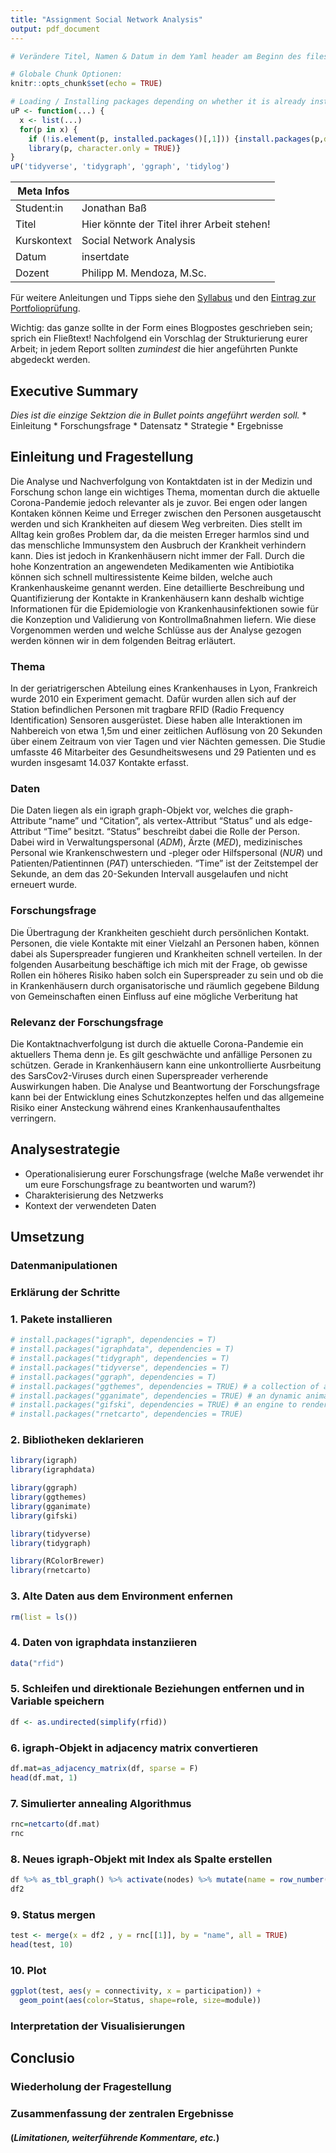 ```yaml
---
title: "Assignment Social Network Analysis"
output: pdf_document
---
```


```r
# Verändere Titel, Namen & Datum in dem Yaml header am Beginn des files!

# Globale Chunk Optionen:
knitr::opts_chunk$set(echo = TRUE)

# Loading / Installing packages depending on whether it is already installed.
uP <- function(...) {
  x <- list(...)
  for(p in x) {
    if (!is.element(p, installed.packages()[,1])) {install.packages(p,dep = TRUE, repos = "http://cran.wu.ac.at")}
    library(p, character.only = TRUE)}
}
uP('tidyverse', 'tidygraph', 'ggraph', 'tidylog')
```

<!-- Bitte Meta Infos anpassen -->

| __Meta Infos__  |                                            |    
|-----------------|--------------------------------------------|
| Student:in      | Jonathan Baß                               |
| Titel           | Hier könnte der Titel ihrer Arbeit stehen! |
| Kurskontext     | Social Network Analysis                    |
| Datum           | insertdate                                 |
| Dozent          | Philipp M. Mendoza, M.Sc.                  |
<!-- Hilfe für Tabellen: https://www.tablesgenerator.com/latex_tables -->
Für weitere Anleitungen und Tipps siehe den [Syllabus](https://pmmendoza.notion.site/Syllabus-2021-c93a917f658649df854dd3035358cb73) und den [Eintrag zur Portfolioprüfung](https://pmmendoza.notion.site/Portfoliopr-fung-ein-paar-Tipps-2d5b6d52e1784006b22021d6dbe0b377).  

Wichtig: das ganze sollte in der Form eines Blogpostes geschrieben sein; sprich ein Fließtext!
Nachfolgend ein Vorschlag der Strukturierung eurer Arbeit; in jedem Report sollten *zumindest* die hier angeführten Punkte abgedeckt werden.

## Executive Summary 
_Dies ist die einzige Sektzion die in Bullet points angeführt werden soll._
* Einleitung
* Forschungsfrage
* Datensatz
* Strategie
* Ergebnisse

## Einleitung und Fragestellung
Die Analyse und Nachverfolgung von Kontaktdaten ist in der Medizin und Forschung schon lange ein wichtiges Thema, momentan durch die aktuelle Corona-Pandemie jedoch relevanter als je zuvor. Bei engen oder langen Kontaken können Keime und Erreger zwischen den Personen ausgetauscht werden und sich Krankheiten auf diesem Weg verbreiten. Dies stellt im Alltag kein großes Problem dar, da die meisten Erreger harmlos sind und das menschliche Immunsystem den Ausbruch der Krankheit verhindern kann. Dies ist jedoch in Krankenhäusern nicht immer der Fall. Durch die hohe Konzentration an angewendeten Medikamenten wie Antibiotika können sich schnell multiressistente Keime bilden, welche auch Krankenhauskeime genannt werden. Eine detaillierte Beschreibung und Quantifizierung der Kontakte in Krankenhäusern kann deshalb wichtige Informationen für die Epidemiologie von Krankenhausinfektionen sowie für die Konzeption und Validierung von Kontrollmaßnahmen liefern. Wie diese Vorgenommen werden und welche Schlüsse aus der Analyse gezogen werden können wir in dem folgenden Beitrag erläutert.

### Thema
In der geriatrigerschen Abteilung eines Krankenhauses in Lyon, Frankreich wurde 2010 ein Experiment gemacht. Dafür wurden allen sich auf der Station befindlichen Personen mit tragbare RFID (Radio Frequency Identification) Sensoren ausgerüstet. Diese haben alle Interaktionen im Nahbereich von etwa 1,5m und einer zeitlichen Auflösung von 20 Sekunden über einem Zeitraum von vier Tagen und vier Nächten gemessen. Die Studie umfasste 46 Mitarbeiter des Gesundheitswesens und 29 Patienten und es wurden insgesamt 14.037 Kontakte erfasst.

### Daten
Die Daten liegen als ein igraph graph-Objekt vor, welches die graph-Attribute "name" und "Citation", als vertex-Attribut "Status" und als edge-Attribut "Time" besitzt. "Status" beschreibt dabei die Rolle der Person. Dabei wird in Verwaltungspersonal (*ADM*), Ärzte (*MED*), medizinisches Personal wie Krankenschwestern und -pleger oder Hilfspersonal (*NUR*) und Patienten/Patientinnen (*PAT*) unterschieden. "Time" ist der Zeitstempel der Sekunde, an dem das 20-Sekunden Intervall ausgelaufen und nicht erneuert wurde.

### Forschungsfrage
Die Übertragung der Krankheiten geschieht durch persönlichen Kontakt. Personen, die viele Kontakte mit einer Vielzahl an Personen haben, können dabei als Superspreader fungieren und Krankheiten schnell verteilen. In der folgenden Ausarbeitung beschäftige ich mich mit der Frage, ob gewisse Rollen ein höheres Risiko haben solch ein Superspreader zu sein und ob die in Krankenhäusern durch organisatorische und räumlich gegebene Bildung von Gemeinschaften einen Einfluss auf eine mögliche Verberitung hat 

### Relevanz der Forschungsfrage
Die Kontaktnachverfolgung ist durch die aktuelle Corona-Pandemie ein aktuellers Thema denn je. Es gilt geschwächte und anfällige Personen zu schützen. Gerade in Krankenhäusern kann eine unkontrollierte Ausrbeitung des SarsCov2-Viruses durch einen Superspreader verherende Auswirkungen haben. Die Analyse und Beantwortung der Forschungsfrage kann bei der Entwicklung eines Schutzkonzeptes helfen und das allgemeine Risiko einer Ansteckung während eines Krankenhausaufenthaltes verringern.

## Analysestrategie  

* Operationalisierung eurer Forschungsfrage (welche Maße verwendet ihr um eure Forschungsfrage zu beantworten und warum?)
* Charakterisierung des Netzwerks
* Kontext der verwendeten Daten

## Umsetzung  

### Datenmanipulationen

### Erklärung der Schritte
### 1. Pakete installieren
```r
# install.packages("igraph", dependencies = T)
# install.packages("igraphdata", dependencies = T)
# install.packages("tidygraph", dependencies = T)
# install.packages("tidyverse", dependencies = T)
# install.packages("ggraph", dependencies = T)
# install.packages("ggthemes", dependencies = TRUE) # a collection of a lot of themes for dataviz!
# install.packages("gganimate", dependencies = TRUE) # an dynamic animation package
# install.packages("gifski", dependencies = TRUE) # an engine to render gifs
# install.packages("rnetcarto", dependencies = TRUE)
```

### 2. Bibliotheken deklarieren
```r
library(igraph)
library(igraphdata)

library(ggraph)
library(ggthemes)
library(gganimate)
library(gifski)

library(tidyverse)
library(tidygraph)

library(RColorBrewer)
library(rnetcarto)
```

### 3. Alte Daten aus dem Environment enfernen
```r
rm(list = ls())
```

### 4. Daten von igraphdata instanziieren
```r
data("rfid")
```

### 5. Schleifen und direktionale Beziehungen entfernen und in Variable speichern
```r
df <- as.undirected(simplify(rfid))
```

### 6. igraph-Objekt in adjacency matrix convertieren
```r
df.mat=as_adjacency_matrix(df, sparse = F)
head(df.mat, 1)
```

### 7. Simulierter annealing Algorithmus
```r
rnc=netcarto(df.mat)
rnc
```

### 8. Neues igraph-Objekt mit Index als Spalte erstellen
```r
df %>% as_tbl_graph() %>% activate(nodes) %>% mutate(name = row_number()) -> df2
df2
```

### 9. Status mergen
```r
test <- merge(x = df2 , y = rnc[[1]], by = "name", all = TRUE)
head(test, 10)
```

### 10. Plot
```r
ggplot(test, aes(y = connectivity, x = participation)) + 
  geom_point(aes(color=Status, shape=role, size=module))
```

### Interpretation der Visualisierungen 

## Conclusio  

### Wiederholung der Fragestellung
### Zusammenfassung der zentralen Ergebnisse
#### (_Limitationen, weiterführende Kommentare, etc._)


<!-- ## Install packages -->
<!-- ```{r} -->
<!-- # install.packages("igraph", dependencies = T) -->
<!-- # install.packages("igraphdata", dependencies = T) -->
<!-- # install.packages("tidygraph", dependencies = T) -->
<!-- # install.packages("tidyverse", dependencies = T) -->
<!-- # install.packages("ggraph", dependencies = T) -->
<!-- # install.packages("ggthemes", dependencies = TRUE) # a collection of a lot of themes for dataviz! -->
<!-- # install.packages("gganimate", dependencies = TRUE) # an dynamic animation package -->
<!-- # install.packages("gifski", dependencies = TRUE) # an engine to render gifs -->
<!-- # install.packages("rnetcarto", dependencies = TRUE) -->
<!-- ``` -->

<!-- ## Setup libraries -->
<!-- ```{r} -->
<!-- library(igraph) -->
<!-- library(igraphdata) -->

<!-- library(ggraph) -->
<!-- library(ggthemes) -->
<!-- library(gganimate) -->
<!-- library(gifski) -->

<!-- library(tidyverse) -->
<!-- library(tidygraph) -->

<!-- library(RColorBrewer) -->
<!-- library(rnetcarto) -->
<!-- ``` -->


<!-- ## Remove old data -->
<!-- ```{r} -->
<!-- rm(list = ls()) -->
<!-- ``` -->


<!-- ## Initialize data -->
<!-- ```{r} -->
<!-- data("rfid") -->
<!-- #rfid -->
<!-- ``` -->


<!-- ## Remove loops as well as directional data and store as dataframe -->
<!-- ```{r} -->
<!-- df <- as.undirected(simplify(rfid)) -->
<!-- #df -->
<!-- ``` -->

<!-- ## Identify roles -->
<!-- ```{r} -->
<!-- df.mat=as_adjacency_matrix(df, sparse = F) -->
<!-- head(df.mat, 1) -->
<!-- ``` -->

<!-- ## Add professions from dataframe -->
<!-- ```{r} -->
<!-- rnc=netcarto(df.mat) -->
<!-- rnc -->
<!-- ``` -->

<!-- ## Number of modules -->
<!-- ```{r} -->
<!-- df %>% as_tbl_graph() %>% activate(nodes) %>% mutate(name = row_number()) -> klm -->
<!-- klm -->
<!-- ``` -->

<!-- ## Plot -->
<!-- ```{r} -->
<!-- test <- merge(x = klm , y = rnc[[1]], by = "name", all = TRUE) -->
<!-- head(test, 10) -->
<!-- ``` -->

<!-- ## Plot -->
<!-- ```{r warning=FALSE} -->
<!-- ggplot(test, aes(y = connectivity, x = participation)) +  -->
<!--   geom_point(aes(color=Status, shape=role, size=module)) -->
<!-- ``` -->